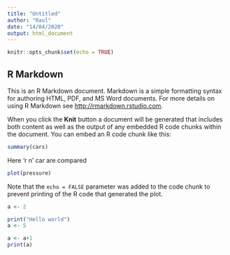 ```yaml
---
title: "Untitled"
author: "Raul"
date: "14/04/2020"
output: html_document
---
```


```r
knitr::opts_chunk$set(echo = TRUE)
```

## R Markdown

This is an R Markdown document. Markdown is a simple formatting syntax for authoring HTML, PDF, and MS Word documents. For more details on using R Markdown see <http://rmarkdown.rstudio.com>.

When you click the **Knit** button a document will be generated that includes both content as well as the output of any embedded R code chunks within the document. You can embed an R code chunk like this:

```r
summary(cars)
```

Here 'r n' car are compared

```r
plot(pressure)
```


Note that the `echo = FALSE` parameter was added to the code chunk to prevent printing of the R code that generated the plot.

```r
a <- 2
```
```r
print("Hello world")
a <- 5
```
```r
a <- a+1
print(a)

```


